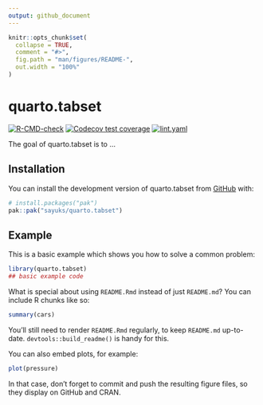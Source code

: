 ```yaml
---
output: github_document
---
```


<!-- README.md is generated from README.Rmd. Please edit that file -->

```r
knitr::opts_chunk$set(
  collapse = TRUE,
  comment = "#>",
  fig.path = "man/figures/README-",
  out.width = "100%"
)
```

# quarto.tabset

<!-- badges: start -->
[![R-CMD-check](https://github.com/sayuks/quarto.tabset/actions/workflows/R-CMD-check.yaml/badge.svg)](https://github.com/sayuks/quarto.tabset/actions/workflows/R-CMD-check.yaml)
[![Codecov test coverage](https://codecov.io/gh/sayuks/quarto.tabset/graph/badge.svg)](https://app.codecov.io/gh/sayuks/quarto.tabset)
[![lint.yaml](https://github.com/sayuks/quarto.tabset/actions/workflows/lint.yaml/badge.svg)](https://github.com/sayuks/quarto.tabset/actions/workflows/lint.yaml)
<!-- badges: end -->

The goal of quarto.tabset is to ...

## Installation

You can install the development version of quarto.tabset from [GitHub](https://github.com/) with:

``` r
# install.packages("pak")
pak::pak("sayuks/quarto.tabset")
```

## Example

This is a basic example which shows you how to solve a common problem:

```r
library(quarto.tabset)
## basic example code
```

What is special about using `README.Rmd` instead of just `README.md`? You can include R chunks like so:

```r
summary(cars)
```

You'll still need to render `README.Rmd` regularly, to keep `README.md` up-to-date. `devtools::build_readme()` is handy for this.

You can also embed plots, for example:

```r
plot(pressure)
```

In that case, don't forget to commit and push the resulting figure files, so they display on GitHub and CRAN.
